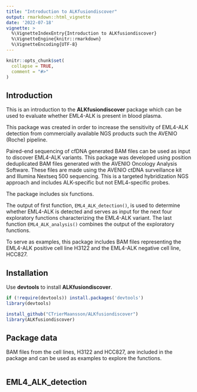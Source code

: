 ```yaml
---
title: "Introduction to ALKfusiondiscover"
output: rmarkdown::html_vignette
date: '2022-07-18'
vignette: >
  %\VignetteIndexEntry{Introduction to ALKfusiondiscover}
  %\VignetteEngine{knitr::rmarkdown}
  %\VignetteEncoding{UTF-8}
---
```


```r
knitr::opts_chunk$set(
  collapse = TRUE,
  comment = "#>"
)
```


## Introduction

This is an introduction to the **ALKfusiondiscover** package which can be used to evaluate whether EML4-ALK is present in blood plasma. 

This package was created in order to increase the sensitivity of EML4-ALK detection from commercially available NGS products such the AVENIO (Roche) pipeline. 

Paired-end sequencing of cfDNA generated BAM files can be used as input to
discover EML4-ALK variants. This package was developed using position deduplicated BAM files generated with the AVENIO Oncology Analysis Software. These files are made using the AVENIO ctDNA surveillance kit and Illumina Nextseq 500 sequencing. This is a targeted hybridization NGS approach and includes ALK-specific but not EML4-specific probes.

The package includes six functions.

The output of first function, `EML4_ALK_detection()`, is used to determine whether EML4-ALK is detected and serves as input for the next four exploratory functions characterizing the EML4-ALK variant. The last function `EML4_ALK_analysis()` combines the output of the exploratory functions. 

To serve as examples, this package includes BAM files representing the EML4-ALK positive cell line H3122 and the EML4-ALK negative cell line, HCC827.  

## Installation

Use **devtools** to install **ALKfusiondiscover**.

```r
if (!require(devtools)) install.packages('devtools')
library(devtools)

install_github("CTrierMaansson/ALKfusiondiscover")
library(ALKfusiondiscover)

```

## Package data

BAM files from the cell lines, H3122 and HCC827, are included in the package and can be used as examples to explore the functions. 

```r


```

## EML4_ALK_detection


